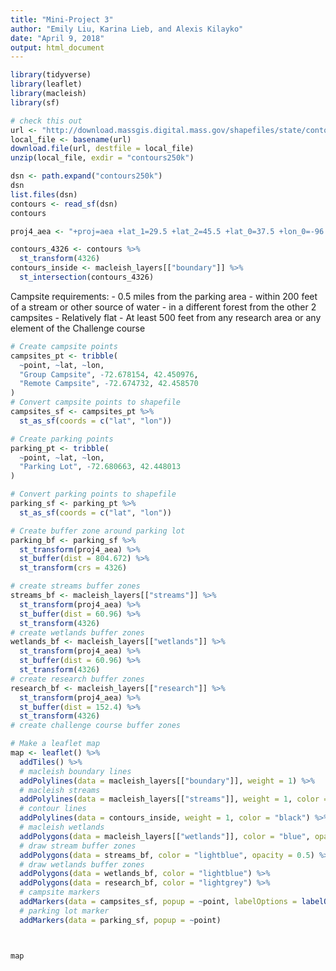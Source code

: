 ```yaml
---
title: "Mini-Project 3"
author: "Emily Liu, Karina Lieb, and Alexis Kilayko"
date: "April 9, 2018"
output: html_document
---
```


```r
library(tidyverse)
library(leaflet)
library(macleish)
library(sf)
```

```r
# check this out
url <- "http://download.massgis.digital.mass.gov/shapefiles/state/contours250k.zip"
local_file <- basename(url)
download.file(url, destfile = local_file)
unzip(local_file, exdir = "contours250k")
```
```r
dsn <- path.expand("contours250k")
dsn
list.files(dsn)
contours <- read_sf(dsn)
contours
```
```r
proj4_aea <- "+proj=aea +lat_1=29.5 +lat_2=45.5 +lat_0=37.5 +lon_0=-96 +x_0=0 +y_0=0 +ellps=GRS80 +datum=NAD83 +units=m +no_defs"
```

```r
contours_4326 <- contours %>%
  st_transform(4326)
contours_inside <- macleish_layers[["boundary"]] %>%
  st_intersection(contours_4326)
```

Campsite requirements:
- 0.5 miles from the parking area
- within 200 feet of a stream or other source of water
- in a different forest from the other 2 campsites
- Relatively flat
- At least 500 feet from any research area or any element of the Challenge course

```r
# Create campsite points
campsites_pt <- tribble(
  ~point, ~lat, ~lon,
  "Group Campsite", -72.678154, 42.450976,
  "Remote Campsite", -72.674732, 42.458570
)
# Convert campsite points to shapefile
campsites_sf <- campsites_pt %>%
  st_as_sf(coords = c("lat", "lon"))
```

```r
# Create parking points
parking_pt <- tribble(
  ~point, ~lat, ~lon,
  "Parking Lot", -72.680663, 42.448013 
)

# Convert parking points to shapefile
parking_sf <- parking_pt %>%
  st_as_sf(coords = c("lat", "lon"))

# Create buffer zone around parking lot
parking_bf <- parking_sf %>%
  st_transform(proj4_aea) %>%
  st_buffer(dist = 804.672) %>%
  st_transform(crs = 4326)

```
```r
# create streams buffer zones
streams_bf <- macleish_layers[["streams"]] %>%
  st_transform(proj4_aea) %>%
  st_buffer(dist = 60.96) %>%
  st_transform(4326)
# create wetlands buffer zones
wetlands_bf <- macleish_layers[["wetlands"]] %>%
  st_transform(proj4_aea) %>%
  st_buffer(dist = 60.96) %>%
  st_transform(4326)
# create research buffer zones
research_bf <- macleish_layers[["research"]] %>%
  st_transform(proj4_aea) %>%
  st_buffer(dist = 152.4) %>%
  st_transform(4326)
# create challenge course buffer zones
```


```r
# Make a leaflet map
map <- leaflet() %>%
  addTiles() %>%
  # macleish boundary lines
  addPolylines(data = macleish_layers[["boundary"]], weight = 1) %>%
  # macleish streams
  addPolylines(data = macleish_layers[["streams"]], weight = 1, color = "blue") %>%
  # contour lines
  addPolylines(data = contours_inside, weight = 1, color = "black") %>%
  # macleish wetlands
  addPolygons(data = macleish_layers[["wetlands"]], color = "blue", opacity = 0.5) %>%
  # draw stream buffer zones
  addPolygons(data = streams_bf, color = "lightblue", opacity = 0.5) %>%
  # draw wetlands buffer zones
  addPolygons(data = wetlands_bf, color = "lightblue") %>%
  addPolygons(data = research_bf, color = "lightgrey") %>%
  # campsite markers
  addMarkers(data = campsites_sf, popup = ~point, labelOptions = labelOptions(style = ("color" = "black"))) %>%
  # parking lot marker
  addMarkers(data = parking_sf, popup = ~point)



map  
```

